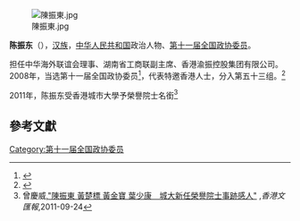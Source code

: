 [[File:陳振東.jpg|thumb]]

'''陈振东'''（{{bd|1952年||}}），[[汉族|汉族]]，[[中华人民共和国|中华人民共和国]]政治人物、[[第十一届全国政协委员|第十一届全国政协委员]]。

担任中华海外联谊会理事、湖南省工商联副主席、香港渝振控股集团有限公司。2008年，当选第十一届全国政协委员<ref>{{cite news|title=第十一届全国政协委员名单|url=http://www.indaa.com.cn/zt/2009qglh/zxzs/200903/t20090303_127573.html|accessdate=2013-04-09|newspaper=新华社北京1月25日电 中国人民政治协商会议第十一届全国委员会委员名单(共2237人，2008年1月25日政协第十届全国委员会常务委员会第二十次会议通过)|date=2008年1月25日|deadurl=yes|archiveurl=https://web.archive.org/web/20130928014403/http://www.indaa.com.cn/zt/2009qglh/zxzs/200903/t20090303_127573.html|archivedate=2013年9月28日}}</ref>，代表特邀香港人士，分入第五十三组。<ref>{{cite news|title=全国政协信息-陈振东|url=http://www.cppcc.gov.cn/CMS/wylibary/showJcwyxtInfoWylibary.action?tabJcwyxt.guid=11W0019310&wytype=wjwy|accessdate=2013-04-11|newspaper=全国政协委员会|archive-date=2016-03-04|archive-url=https://web.archive.org/web/20160304212620/http://www.cppcc.gov.cn/CMS/wylibary/showJcwyxtInfoWylibary.action?tabJcwyxt.guid=11W0019310&wytype=wjwy|dead-url=no}}</ref> 

2011年，陈振东受香港城市大學予榮譽院士名銜<Ref>
曾慶威,[http://paper.wenweipo.com/2011/09/24/AY1109240011.htm "陳振東 黃楚標 黃金寶 葉少康　城大新任榮譽院士事跡感人"] {{Wayback|url=http://paper.wenweipo.com/2011/09/24/AY1109240011.htm |date=20190713205204 }},''香港文匯報'',2011-09-24
</Ref>

==參考文獻==
{{reflist}}
{{中国政治人物小作品}}

[[Category:第十一届全国政协委员|Category:第十一届全国政协委员]]